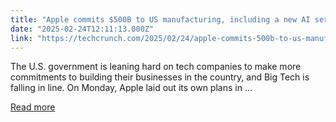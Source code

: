 ```yaml
---
title: "Apple commits $500B to US manufacturing, including a new AI server facility in Houston"
date: "2025-02-24T12:11:13.000Z"
link: "https://techcrunch.com/2025/02/24/apple-commits-500b-to-us-manufacturing-including-a-new-ai-server-facility-in-houston/"
---
```


The U.S. government is leaning hard on tech companies to make more commitments to building their businesses in the country, and Big Tech is falling in line. On Monday, Apple laid out its own plans in ...

[Read more](https://techcrunch.com/2025/02/24/apple-commits-500b-to-us-manufacturing-including-a-new-ai-server-facility-in-houston/)
